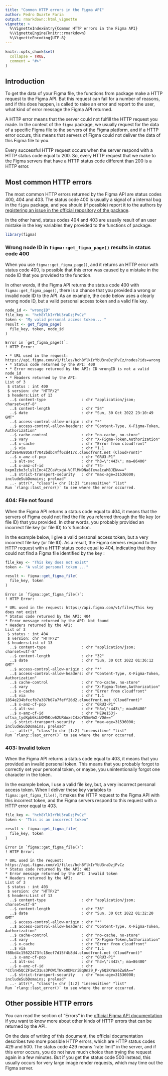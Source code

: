 ---
title: "Common HTTP errors in the Figma API"
author: Pedro Duarte Faria
output: rmarkdown::html_vignette
vignette: >
  %\VignetteIndexEntry{Common HTTP errors in the Figma API}
  %\VignetteEngine{knitr::rmarkdown}
  %\VignetteEncoding{UTF-8}
---

```{r, include = FALSE}
knitr::opts_chunk$set(
  collapse = TRUE,
  comment = "#>"
)
```

## Introduction

To get the data of your Figma file, the functions from \code{figma} package make a HTTP request to the Figma API. But this request can fail for a number of reasons, and if this does happen, \code{report_http_error()} is called to raise an error and report to the user, what kind of error message the Figma API returned.

A HTTP error means that the server could not fulfill the HTTP request you made. In the context of 
the `figma` package, we usually request for the data of a specific Figma file to the servers of the
Figma platform, and if a HTTP error occurs, this means that servers of Figma could not deliver the
data of this Figma file to you.

Every successful HTTP request occurs when the server respond with a HTTP status code equal to 200.
So, every HTTP request that we make to the Figma servers that have a HTTP status code different than
200 is a HTTP error.

## Most common HTTP errors

The most common HTTP errors returned by the Figma API are status codes 400, 404 and 403. The status
code 400 is usually a signal of a internal bug in the `figma` package, and you should 
(if possible) report it to the authors by [registering an issue in the official repository of the package](https://github.com/pedropark99/figma/issues). 


In the other hand, status codes 404 and 403 are usually result of an user mistake
in the key variables they provided to the functions of \code{figma} package.

```{r setup}
library(figma)
```


### Wrong node ID in `figma::get_figma_page()` results in status code 400

When you use `figma::get_figma_page()`, and it returns an HTTP error with status code 400,
is possible that this error was caused by a mistake in the node ID that you provided to
the function.

In other words, if the Figma API returns the status code 400 with `figma::get_figma_page()`,
there is a chance that you provided a wrong or invalid node ID to the API. As an example,
the code below uses a clearly wrong node ID, but a valid personal access token and a valid
file key.

```{r, eval = FALSE}
node_id <- "wrongID"
file_key <- "hch8YlkIrYbU3raDzjPvCz"
token <- "My valid personal access token... "
result <- get_figma_page(
  file_key, token, node_id
)
```

```
Error in `get_figma_page()`:
! HTTP Error:

• * URL used in the request: https://api.figma.com/v1/files/hch8YlkIrYbU3raDzjPvCz/nodes?ids=wrong
• * Status code returned by the API: 400
• * Error message returned by the API: ID wrongID is not a valid node_id
• * Headers returned by the API:
List of 3
 $ status : int 400
 $ version: chr "HTTP/2"
 $ headers:List of 13
  ..$ content-type                : chr "application/json; charset=utf-8"
  ..$ content-length              : chr "54"
  ..$ date                        : chr "Sun, 30 Oct 2022 23:10:49 GMT"
  ..$ access-control-allow-origin : chr "*"
  ..$ access-control-allow-headers: chr "Content-Type, X-Figma-Token, Authorization"
  ..$ cache-control               : chr "no-cache, no-store"
  ..$ vary                        : chr "X-Figma-Token,Authorization"
  ..$ x-cache                     : chr "Error from cloudfront"
  ..$ via                         : chr "1.1 a5f39a4680587f7042bdbc4ff6cd417c.cloudfront.net (CloudFront)"
  ..$ x-amz-cf-pop                : chr "GRU3-P1"
  ..$ alt-svc                     : chr "h3=\":443\"; ma=86400"
  ..$ x-amz-cf-id                 : chr "74-bxpmIzbo3clyliImc4IZCaVtxgW-VCFlMN9Na8Ixva1caM8JENw=="
  ..$ strict-transport-security   : chr "max-age=31536000; includeSubDomains; preload"
  ..- attr(*, "class")= chr [1:2] "insensitive" "list"
Run `rlang::last_error()` to see where the error occurred.
```


### 404: File not found

When the Figma API returns a status code equal to 404, it means that the servers of Figma
could not find the file you referred through the file key (or file ID) that you provided. In other words,
you probably provided an incorrect file key (or file ID) to \code{figma}'s function.

In the example below, I give a valid personal access token, but a very incorrect file key (or file ID).
As a result, the Figma servers respond to the HTTP request with a HTTP status code equal to 404, 
indicating that they could not find a Figma file identified by the key \code{"This key does not exist"}:

```{r, eval = FALSE}
file_key <- "This key does not exist"
token <- "A valid personal token ..."

result <- figma::get_figma_file(
  file_key, token
)
```

```
Error in `figma::get_figma_file()`:
! HTTP Error:

* URL used in the request: https://api.figma.com/v1/files/This key does not exist
* Status code returned by the API: 404
* Error message returned by the API: Not found
* Headers returned by the API:
List of 3
 $ status : int 404
 $ version: chr "HTTP/2"
 $ headers:List of 13
  ..$ content-type                : chr "application/json; charset=utf-8"
  ..$ content-length              : chr "32"
  ..$ date                        : chr "Sun, 30 Oct 2022 01:36:12 GMT"
  ..$ access-control-allow-origin : chr "*"
  ..$ access-control-allow-headers: chr "Content-Type, X-Figma-Token, Authorization"
  ..$ cache-control               : chr "no-cache, no-store"
  ..$ vary                        : chr "X-Figma-Token,Authorization"
  ..$ x-cache                     : chr "Error from cloudfront"
  ..$ via                         : chr "1.1 1854e234bfccfb7a387b67a7feff26d2.cloudfront.net (CloudFront)"
  ..$ x-amz-cf-pop                : chr "GRU3-P1"
  ..$ alt-svc                     : chr "h3=\":443\"; ma=86400"
  ..$ x-amz-cf-id                 : chr "HE9e153j-uftva_tydKpb6kibQM5Kcw62URWoxsC4zoYSSmNnX-VOA=="
  ..$ strict-transport-security   : chr "max-age=31536000; includeSubDomains; preload"
  ..- attr(*, "class")= chr [1:2] "insensitive" "list"
Run `rlang::last_error()` to see where the error occurred.
```



### 403: Invalid token

When the Figma API returns a status code equal to 403, it means that you provided an invalid 
personal token. This means that you probably forgot to correctly set your personal token,
or maybe, you unintentionally forgot one character in the token.

In the example below, I use a valid file key, but, a very incorrect personal access token.
When I deliver these key variables to `figma::get_figma_file()`, it makes the HTTP request to
the Figma API with this incorrect token, and the Figma servers respond to this request with a
HTTP error equal to 403.

```{r, eval = FALSE}
file_key <- "hch8YlkIrYbU3raDzjPvCz"
token <- "This is an incorrect token"

result <- figma::get_figma_file(
  file_key, token
)
```

```
Error in `figma::get_figma_file()`:
! HTTP Error:

* URL used in the request: https://api.figma.com/v1/files/hch8YlkIrYbU3raDzjPvCz
* Status code returned by the API: 403
* Error message returned by the API: Invalid token
* Headers returned by the API:
List of 3
 $ status : int 403
 $ version: chr "HTTP/2"
 $ headers:List of 13
  ..$ content-type                : chr "application/json; charset=utf-8"
  ..$ content-length              : chr "36"
  ..$ date                        : chr "Sun, 30 Oct 2022 01:32:20 GMT"
  ..$ access-control-allow-origin : chr "*"
  ..$ access-control-allow-headers: chr "Content-Type, X-Figma-Token, Authorization"
  ..$ cache-control               : chr "no-cache, no-store"
  ..$ vary                        : chr "X-Figma-Token,Authorization"
  ..$ x-cache                     : chr "Error from cloudfront"
  ..$ via                         : chr "1.1 f88bd4c15622473fc18eef7d15f4b8d4.cloudfront.net (CloudFront)"
  ..$ x-amz-cf-pop                : chr "GRU3-P1"
  ..$ alt-svc                     : chr "h3=\":443\"; ma=86400"
  ..$ x-amz-cf-id                 : chr "CClnH5QCZF1wC31us3POW1TWxoODMcriBq0n29_P-y6Q2KYWa6Zw8A=="
  ..$ strict-transport-security   : chr "max-age=31536000; includeSubDomains; preload"
  ..- attr(*, "class")= chr [1:2] "insensitive" "list"
Run `rlang::last_error()` to see where the error occurred.
```


## Other possible HTTP errors

You can read the section of "Errors" in the [official Figma API documentation](https://www.figma.com/developers/api#errors) if you want to know more about other kinds of HTTP errors that can be returned by the API. 

On the date of writing of this document, the official documentation describes two more possible HTTP errors, which are
HTTP status codes 429 and 500. The status code 429 means "rate limit" in the server, and if
this error occurs, you do not have much choice than trying the request again in a few minutes. But if you get the status code 500 instead, this usually occurs for very large image render requests, which may time out the Figma server.


